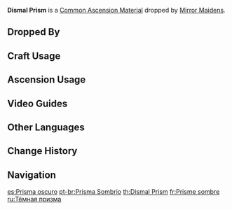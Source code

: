 {{Item Infobox
|id           = 112050
|image        = Item Dismal Prism.png
|type         = Common Ascension Materials
|group        = Prisms
|group2       = Elite Enemy Drops
|invCategory  = Character Development Items
|rarity       = 2
|description  = This was once a prism that could polarize light, but has grown dull through the passing of years.
|source1      = Dropped by [[Mirror Maiden]]s
}}
'''Dismal Prism''' is a [[Common Ascension Material]] dropped by [[Mirror Maiden]]s.

==Dropped By==
{{Dropped By}}

==Craft Usage==
{{Craft Usage}}

==Ascension Usage==
{{Ascension Usage}}

==Video Guides==
{{EVT
|video1=-E4AjgwihmI
|caption1=26 Mirror Maiden in 29 Minutes
}}

==Other Languages==
{{Other Languages
|en      = Dismal Prism
|zhs     = 黯淡棱镜
|zhs_rm  = Àndàn Léngjìng
|zht     = 黯淡稜鏡
|zht_rm  = Àndàn Léngjìng
|zh_tl   = Dim Prism
|ja      = 暗色プリズム
|ja_rm   = Anshoku Purizumu
|ja_tl   = Dark-Colored Prism
|ko      = 어두운 프리즘
|ko_rm   = Eoduun Peurijeum
|ko_tl   = Dark Prism
|es      = Prisma oscuro
|es_tl   = Dark Prism
|fr      = Prisme sombre
|fr_tl   = Dark Prism
|ru      = Тёмная призма
|ru_tl   = Dark Prism
|th      = Dismal Prism
|vi      = Lăng Kính Ảm Đạm
|vi_tl   = 
|de      = Düsteres Prisma
|de_tl   = Dismal Prism
|id      = Dismal Prism
|pt      = Prisma Sombrio
|pt_tl   = 
}}

==Change History==
{{Change History|2.0}}

==Navigation==
{{Development Item Navbox|Common Ascension Materials}}

[[es:Prisma oscuro]]
[[pt-br:Prisma Sombrio]]
[[th:Dismal Prism]]
[[fr:Prisme sombre]]
[[ru:Тёмная призма]]